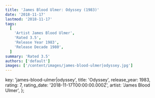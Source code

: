 ```yaml
---
title: 'James Blood Ulmer: Odyssey (1983)'
date: '2018-11-17'
lastmod: '2018-11-17'
tags:
  [
    'Artist James Blood Ulmer',
    'Rated 3.5',
    'Release Year 1983',
    'Release Decade 1980',
  ]
summary: 'Rated 3.5'
authors: ['default']
images: ['/content/images/james-blood-ulmer|odyssey.jpg']
---
```


  key: 'james-blood-ulmer|odyssey',
  title: 'Odyssey',
  release_year: 1983,
  rating: 7,
  rating_date: '2018-11-17T00:00:00.000Z',
  artist: 'James Blood Ulmer',
};

<MusicRating data={data} />
